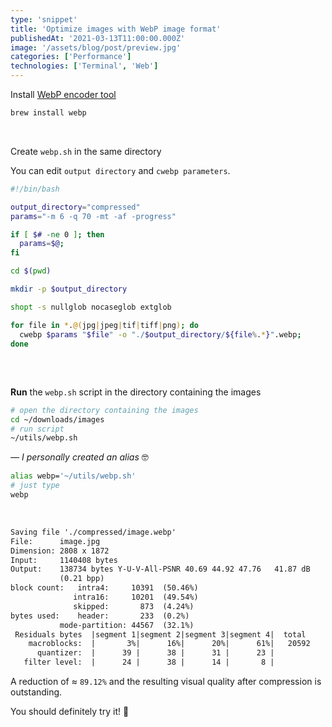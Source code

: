 ```yaml
---
type: 'snippet'
title: 'Optimize images with WebP image format'
publishedAt: '2021-03-13T11:00:00.000Z'
image: '/assets/blog/post/preview.jpg'
categories: ['Performance']
technologies: ['Terminal', 'Web']
---
```


<base target="_blank" />

<Step number={1} title="Install" />

Install [WebP encoder tool](https://developers.google.com/speed/webp/download)

```bash
brew install webp
```

<br />
<Step number={2} title="Create script" />

Create `webp.sh` in the same directory

You can edit <code class="cyan">output directory</code> and <code class="cyan">cwebp parameters</code>.

```bash title="~/utils/webp.sh" /compressed/#cyan /-m 6 -q 70 -mt -af -progress/#cyan
#!/bin/bash

output_directory="compressed"
params="-m 6 -q 70 -mt -af -progress"

if [ $# -ne 0 ]; then
  params=$@;
fi

cd $(pwd)

mkdir -p $output_directory

shopt -s nullglob nocaseglob extglob

for file in *.@(jpg|jpeg|tif|tiff|png); do
  cwebp $params "$file" -o "./$output_directory/${file%.*}".webp;
done
```

##

<br />
<Step number={3} title="How to use" />

**Run** the `webp.sh` script in the directory containing the images

```bash
# open the directory containing the images
cd ~/downloads/images
# run script
~/utils/webp.sh
```

_— I personally created an alias_ 🤓

```bash
alias webp='~/utils/webp.sh'
# just type
webp
```

<br />
<Step number={4} title="Output" />

```txt /1140408 bytes/#purple /138734 bytes/#green
Saving file './compressed/image.webp'
File:      image.jpg
Dimension: 2808 x 1872
Input:     1140408 bytes
Output:    138734 bytes Y-U-V-All-PSNR 40.69 44.92 47.76   41.87 dB
           (0.21 bpp)
block count:   intra4:     10391  (50.46%)
              intra16:     10201  (49.54%)
              skipped:       873  (4.24%)
bytes used:    header:       233  (0.2%)
           mode-partition: 44567  (32.1%)
 Residuals bytes  |segment 1|segment 2|segment 3|segment 4|  total
    macroblocks:  |       3%|      16%|      20%|      61%|   20592
      quantizer:  |      39 |      38 |      31 |      23 |
   filter level:  |      24 |      38 |      14 |       8 |
```

A reduction of ≈ `89.12%` and the resulting visual quality after compression is outstanding.

You should definitely try it! 🤘
